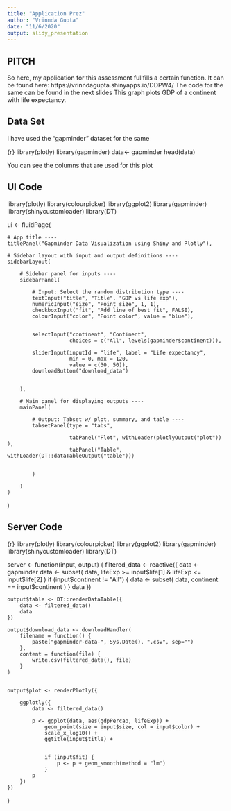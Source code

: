 ```yaml
---
title: "Application Prez"
author: "Vrinnda Gupta"
date: "11/6/2020"
output: slidy_presentation
---
```


## PITCH
So here, my application for this assessment fullfills a certain function. 
It can be found here: https://vrinndagupta.shinyapps.io/DDPW4/
The code for the same can be found in the next slides 
This graph plots GDP of a continent with life expectancy.

## Data Set
I have used the "gapminder" dataset for the same

{r}
library(plotly)
library(gapminder)
data<- gapminder
head(data)

You can see the columns that are used for this plot

## UI Code


library(plotly)
library(colourpicker)
library(ggplot2)
library(gapminder)
library(shinycustomloader)
library(DT)

ui <- fluidPage(
    
    # App title ----
    titlePanel("Gapminder Data Visualization using Shiny and Plotly"),
    
    # Sidebar layout with input and output definitions ----
    sidebarLayout(
        
        # Sidebar panel for inputs ----
        sidebarPanel(
            
            # Input: Select the random distribution type ----
            textInput("title", "Title", "GDP vs life exp"),
            numericInput("size", "Point size", 1, 1),
            checkboxInput("fit", "Add line of best fit", FALSE),
            colourInput("color", "Point color", value = "blue"),
            
            
            selectInput("continent", "Continent",
                        choices = c("All", levels(gapminder$continent))),
            
            sliderInput(inputId = "life", label = "Life expectancy",
                        min = 0, max = 120,
                        value = c(30, 50)),
            downloadButton("download_data")
            
            
        ),
        
        # Main panel for displaying outputs ----
        mainPanel(
            
            # Output: Tabset w/ plot, summary, and table ----
            tabsetPanel(type = "tabs",
                        
                        tabPanel("Plot", withLoader(plotlyOutput("plot")) ),
                        tabPanel("Table", withLoader(DT::dataTableOutput("table")))
                        
                        
            )
            
        )
    )
)



## Server Code

{r}
library(plotly)
library(colourpicker)
library(ggplot2)
library(gapminder)
library(shinycustomloader)
library(DT)

server <- function(input, output) {
    filtered_data <- reactive({
        data <- gapminder
        data <- subset(
            data,
            lifeExp >= input$life[1] & lifeExp <= input$life[2]
        )
        if (input$continent != "All") {
            data <- subset(
                data,
                continent == input$continent
            )
        }
        data
    })
    
    output$table <- DT::renderDataTable({
        data <- filtered_data()
        data
    })
    
    output$download_data <- downloadHandler(
        filename = function() {
            paste("gapminder-data-", Sys.Date(), ".csv", sep="")
        },
        content = function(file) {
            write.csv(filtered_data(), file)
        }
    )
    
    
    output$plot <- renderPlotly({
        
        ggplotly({
            data <- filtered_data()
            
            p <- ggplot(data, aes(gdpPercap, lifeExp)) +
                geom_point(size = input$size, col = input$color) +
                scale_x_log10() +
                ggtitle(input$title) + 
                
                
                if (input$fit) {
                    p <- p + geom_smooth(method = "lm")
                }
            p
        })
    })
}
